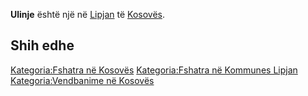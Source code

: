 {{Fshat në 
 | Emri                = Ulinje
 | EmriAlt                = 
 | NAME_SHORT_FORM=      
 | NAME_GENERIC=      
 | NAME_SORT_NAME_RO=      ULINJE
 | FULL_NAME_RO = Ulinje
 | FULL_NAME_ND_RO=Ulinje
 | SORT_NAME_RG=ULINJE
 | FULL_NAME_RG=Ulinje
 | FULL_NAME_ND_RG=Ulinje
 | SRP_NAME_SHORT_FORM=      
 | SRP_NAME_GENERIC=      
 | SRP_NAME_SORT_NAME_RO=      
 | SRP_FULL_NAME_RO = 
 | SRP_FULL_NAME_ND_RO=
 | SRP_SORT_NAME_RG=
 | SRP_FULL_NAME_RG=
 | SRP_FULL_NAME_ND_RG=
 | Emri (Rasa dhanore) = 
 | Figura              = 
 | Shteti              = Kosovo
 | Komuna              = Lipjan
 | Kodi postar         = 
 | Sipërfaqja          = 

 | Popullsia           = 

 | Regj. i popullsisë  = 
 | Dend. e popullsisë  = 
 | Faqja zyrtare       = 
 <!--- Koordinatat ----> 
 | Gjerësia            = 43.106111
 | Gjatësia            = 20.813611
 | Lartësia            = 
}}
'''Ulinje''' është një [[]] në [[Lipjan]] të [[Kosovës]].

<!-- == Gjeografia == -->
<!-- == Historia == -->
<!-- == Demografia == -->
== Shih edhe ==
{{Komuna Lipjan}}
{{Kosovo-Administrata-Cung}}

[[Kategoria:Fshatra në Kosovës]]
[[Kategoria:Fshatra në Kommunes Lipjan]]
[[Kategoria:Vendbanime në Kosovës]]